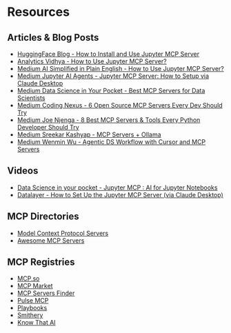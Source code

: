# Resources

## Articles & Blog Posts

- [HuggingFace Blog - How to Install and Use Jupyter MCP Server](https://huggingface.co/blog/lynn-mikami/jupyter-mcp-server)
- [Analytics Vidhya - How to Use Jupyter MCP Server?](https://www.analyticsvidhya.com/blog/2025/05/jupyter-mcp-server/)
- [Medium AI Simplified in Plain English - How to Use Jupyter MCP Server?](https://medium.com/ai-simplified-in-plain-english/how-to-use-jupyter-mcp-server-87f68fea7471)
- [Medium Jupyter AI Agents - Jupyter MCP Server: How to Setup via Claude Desktop](https://jupyter-ai-agents.datalayer.blog/mcp-server-for-jupyter-heres-your-guide-2025-0b29d975b4e1)
- [Medium Data Science in Your Pocket - Best MCP Servers for Data Scientists](https://medium.com/data-science-in-your-pocket/best-mcp-servers-for-data-scientists-ee4fa6caf066)
- [Medium Coding Nexus - 6 Open Source MCP Servers Every Dev Should Try](https://medium.com/coding-nexus/6-open-source-mcp-servers-every-dev-should-try-b3cc6cf6a714)
- [Medium Joe Njenga - 8 Best MCP Servers & Tools Every Python Developer Should Try](https://medium.com/@joe.njenga/8-best-mcp-servers-tools-every-python-developer-should-try-3e69f435e99e)
- [Medium Sreekar Kashyap - MCP Servers + Ollama](https://medium.com/@sreekarkashyap7/mcp-servers-ollama-fad991461e88)
- [Medium Wenmin Wu - Agentic DS Workflow with Cursor and MCP Servers](https://medium.com/@wenmin_wu/agentic-ds-workflow-with-cursor-and-mcp-servers-2d90a102cf31)

## Videos

- [Data Science in your pocket - Jupyter MCP : AI for Jupyter Notebooks](https://www.youtube.com/watch?v=qkoEsqiWDOU)
- [Datalayer - How to Set Up the Jupyter MCP Server (via Claude Desktop)](https://www.youtube.com/watch?v=nPllCQxtaxQ)

## MCP Directories

- [Model Context Protocol Servers](https://github.com/modelcontextprotocol/servers)
- [Awesome MCP Servers](https://github.com/punkpeye/awesome-mcp-servers)

## MCP Registries

- [MCP.so](https://mcp.so/server/Integrating-the-Jupyter-server-with-claude-desktop-uisng-the-powerful-model-context-protocol/harshitha-8)
- [MCP Market](https://mcpmarket.com/server/jupyter)
- [MCP Servers Finder](https://www.mcpserverfinder.com/servers/ihrpr/mcp-server-jupyter)
- [Pulse MCP](https://www.pulsemcp.com/servers/datalayer-jupyter)
- [Playbooks](https://playbooks.com/mcp/datalayer-jupyter)
- [Smithery](https://smithery.ai/server/@datalayer/jupyter-mcp-server)
- [Know That AI](https://knowthat.ai/agents/jupyter-server)
